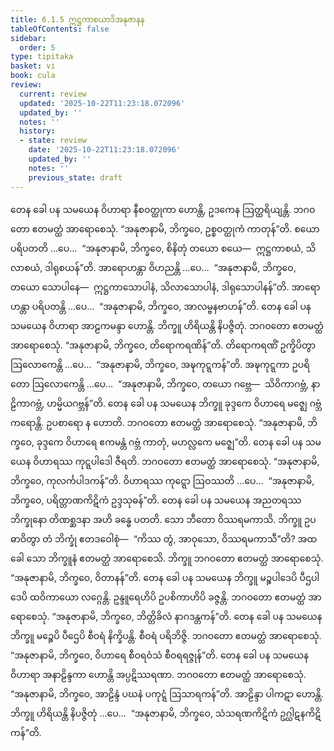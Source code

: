 ```yaml
---
title: 6.1.5 ဣဋ္ဌကာစယာဒိအနုဇာနန
tableOfContents: false
sidebar:
  order: 5
type: tipitaka
basket: vi
book: cula
review:
  current: review
  updated: '2025-10-22T11:23:18.072096'
  updated_by: ''
  notes: ''
  history:
  - state: review
    date: '2025-10-22T11:23:18.072096'
    updated_by: ''
    notes: ''
    previous_state: draft
---
```



<ReviewStatus review={frontmatter.review} showDetails={true} />

<HypothesisAnnotation frontmatter={frontmatter} />

<DynamicBreadcrumb />

<Division number="300" book="cula" e="ch" v="4" p="297">

<Paragraph number="1292" book="cula">
တေန ခေါ ပန သမယေန ဝိဟာရာ နီစဝတ္ထုကာ ဟောန္တိ, ဥဒကေန ဩတ္ထရိယျန္တိ. ဘဂဝတော ဧတမတ္ထံ အာရောစေသုံ. “အနုဇာနာမိ, ဘိက္ခဝေ, ဥစ္စဝတ္ထုကံ ကာတုန်”တိ. စယော ပရိပတတိ …ပေ…  “အနုဇာနာမိ, ဘိက္ခဝေ, စိနိတုံ တယော စယေ—  ဣဋ္ဌကာစယံ, သိလာစယံ, ဒါရုစယန်”တိ. အာရောဟန္တာ ဝိဟညန္တိ …ပေ…  “အနုဇာနာမိ, ဘိက္ခဝေ, တယော သောပါနေ—  ဣဋ္ဌကာသောပါနံ, သိလာသောပါနံ, ဒါရုသောပါနန်”တိ. အာရောဟန္တာ ပရိပတန္တိ …ပေ…  “အနုဇာနာမိ, ဘိက္ခဝေ, အာလမ္ဗနဗာဟန်”တိ.
</Paragraph>

<Paragraph number="1293" book="cula">
တေန ခေါ ပန သမယေန ဝိဟာရာ အာဠကမန္ဒာ ဟောန္တိ. ဘိက္ခူ ဟိရိယန္တိ နိပဇ္ဇိတုံ. ဘဂဝတော ဧတမတ္ထံ အာရောစေသုံ. “အနုဇာနာမိ, ဘိက္ခဝေ, တိရောကရဏိန်”တိ. တိရောကရဏိံ ဥက္ခိပိတွာ ဩလောကေန္တိ …ပေ…  “အနုဇာနာမိ, ဘိက္ခဝေ, အဍ္ဎကုဋ္ဋကန်”တိ. အဍ္ဎကုဋ္ဋကာ ဥပရိတော ဩလောကေန္တိ …ပေ…  “အနုဇာနာမိ, ဘိက္ခဝေ, တယော ဂဗ္ဘေ—  သိဝိကာဂဗ္ဘံ, နာဠိကာဂဗ္ဘံ, ဟမ္မိယဂဗ္ဘန်”တိ.
</Paragraph>

<Paragraph number="1294" book="cula">
တေန ခေါ ပန သမယေန ဘိက္ခူ ခုဒ္ဒကေ ဝိဟာရေ မဇ္ဈေ ဂဗ္ဘံ ကရောန္တိ. ဥပစာရော န ဟောတိ. ဘဂဝတော ဧတမတ္ထံ အာရောစေသုံ. “အနုဇာနာမိ, ဘိက္ခဝေ, ခုဒ္ဒကေ ဝိဟာရေ ဧကမန္တံ ဂဗ္ဘံ ကာတုံ, မဟလ္လကေ မဇ္ဈေ”တိ.
</Paragraph>

<Paragraph number="1295" book="cula">
တေန ခေါ ပန သမယေန ဝိဟာရဿ ကုဋ္ဋပါဒေါ ဇီရတိ. ဘဂဝတော ဧတမတ္ထံ အာရောစေသုံ. “အနုဇာနာမိ, ဘိက္ခဝေ, ကုလင်္ကပါဒကန်”တိ. ဝိဟာရဿ ကုဋ္ဋော ဩဝဿတိ …ပေ…  “အနုဇာနာမိ, ဘိက္ခဝေ, ပရိတ္တာဏကိဋိကံ ဥဒ္ဒသုဓန်”တိ.
</Paragraph>

<Paragraph number="1296" book="cula">
တေန ခေါ ပန သမယေန အညတရဿ ဘိက္ခုနော တိဏစ္ဆဒနာ အဟိ ခန္ဓေ ပတတိ. သော ဘီတော ဝိဿရမကာသိ. ဘိက္ခူ ဥပဓာဝိတွာ တံ ဘိက္ခုံ ဧတဒဝေါစုံ—  “ကိဿ တွံ, အာဝုသော, ဝိဿရမကာသီ”တိ? အထ ခေါ သော ဘိက္ခူနံ ဧတမတ္ထံ အာရောစေသိ. ဘိက္ခူ ဘဂဝတော ဧတမတ္ထံ အာရောစေသုံ. “အနုဇာနာမိ, ဘိက္ခဝေ, ဝိတာနန်”တိ.
</Paragraph>

<Paragraph number="1297" book="cula">
တေန ခေါ ပန သမယေန ဘိက္ခူ မဉ္စပါဒေပိ ပီဌပါဒေပိ ထဝိကာယော လဂ္ဂေန္တိ. ဥန္ဒူရေဟိပိ ဥပစိကာဟိပိ ခဇ္ဇန္တိ. ဘဂဝတော ဧတမတ္ထံ အာရောစေသုံ. “အနုဇာနာမိ, ဘိက္ခဝေ, ဘိတ္တိခိလံ နာဂဒန္တကန်”တိ.
</Paragraph>

<Paragraph number="1298" book="cula">
တေန ခေါ ပန သမယေန ဘိက္ခူ မဉ္စေပိ ပီဌေပိ စီဝရံ နိက္ခိပန္တိ. စီဝရံ ပရိဘိဇ္ဇိ. ဘဂဝတော ဧတမတ္ထံ အာရောစေသုံ. “အနုဇာနာမိ, ဘိက္ခဝေ, ဝိဟာရေ စီဝရဝံသံ စီဝရရဇ္ဇုန်”တိ.
</Paragraph>

<Paragraph number="1299" book="cula">
တေန ခေါ ပန သမယေန ဝိဟာရာ အနာဠိန္ဒကာ ဟောန္တိ အပ္ပဋိဿရဏာ. ဘဂဝတော ဧတမတ္ထံ အာရောစေသုံ. “အနုဇာနာမိ, ဘိက္ခဝေ, အာဠိန္ဒံ ပဃနံ ပကုဋ္ဋံ ဩသာရကန်”တိ. အာဠိန္ဒာ ပါကဋာ ဟောန္တိ. ဘိက္ခူ ဟိရိယန္တိ နိပဇ္ဇိတုံ …ပေ…  “အနုဇာနာမိ, ဘိက္ခဝေ, သံသရဏကိဋိကံ ဥဂ္ဃါဋနကိဋိကန်”တိ.
</Paragraph>
</Division>